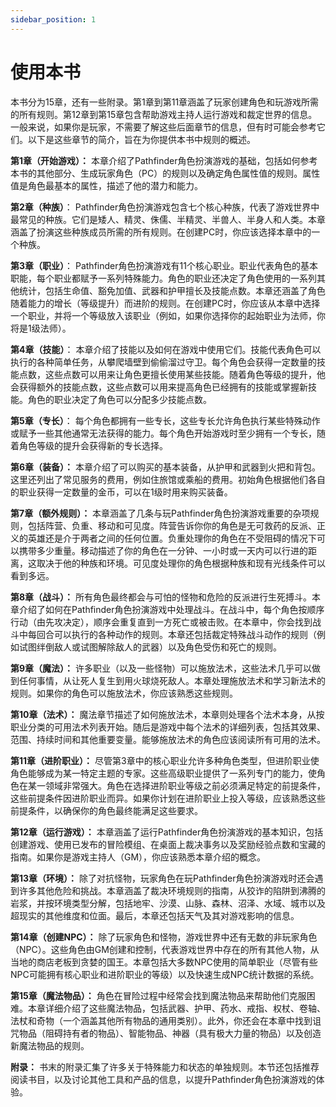 ```yaml
---
sidebar_position: 1
---
```


# 使用本书

本书分为15章，还有一些附录。第1章到第11章涵盖了玩家创建角色和玩游戏所需的所有规则。第12章到第15章包含帮助游戏主持人运行游戏和裁定世界的信息。一般来说，如果你是玩家，不需要了解这些后面章节的信息，但有时可能会参考它们。以下是这些章节的简介，旨在为你提供本书中规则的概述。

**第1章（开始游戏）：** 本章介绍了Pathfinder角色扮演游戏的基础，包括如何参考本书的其他部分、生成玩家角色（PC）的规则以及确定角色属性值的规则。属性值是角色最基本的属性，描述了他的潜力和能力。

**第2章（种族）**： Pathfinder角色扮演游戏包含七个核心种族，代表了游戏世界中最常见的种族。它们是矮人、精灵、侏儒、半精灵、半兽人、半身人和人类。本章涵盖了扮演这些种族成员所需的所有规则。在创建PC时，你应该选择本章中的一个种族。

**第3章（职业）**： Pathfinder角色扮演游戏有11个核心职业。职业代表角色的基本职能，每个职业都赋予一系列特殊能力。角色的职业还决定了角色使用的一系列其他统计，包括生命值、豁免加值、武器和护甲擅长及技能点数。本章还涵盖了角色随着能力的增长（等级提升）而进阶的规则。在创建PC时，你应该从本章中选择一个职业，并将一个等级放入该职业（例如，如果你选择你的起始职业为法师，你将是1级法师）。

**第4章（技能）**： 本章介绍了技能以及如何在游戏中使用它们。技能代表角色可以执行的各种简单任务，从攀爬墙壁到偷偷溜过守卫。每个角色会获得一定数量的技能点数，这些点数可以用来让角色更擅长使用某些技能。随着角色等级的提升，他会获得额外的技能点数，这些点数可以用来提高角色已经拥有的技能或掌握新技能。角色的职业决定了角色可以分配多少技能点数。

**第5章（专长）**： 每个角色都拥有一些专长，这些专长允许角色执行某些特殊动作或赋予一些其他通常无法获得的能力。每个角色开始游戏时至少拥有一个专长，随着角色等级的提升会获得新的专长选择。

**第6章（装备）：** 本章介绍了可以购买的基本装备，从护甲和武器到火把和背包。这里还列出了常见服务的费用，例如住旅馆或乘船的费用。初始角色根据他们各自的职业获得一定数量的金币，可以在1级时用来购买装备。

**第7章（额外规则）：** 本章涵盖了几条与玩Pathfinder角色扮演游戏重要的杂项规则，包括阵营、负重、移动和可见度。阵营告诉你你的角色是无可救药的反派、正义的英雄还是介于两者之间的任何位置。负重处理你的角色在不受阻碍的情况下可以携带多少重量。移动描述了你的角色在一分钟、一小时或一天内可以行进的距离，这取决于他的种族和环境。可见度处理你的角色根据种族和现有光线条件可以看到多远。

**第8章（战斗）：** 所有角色最终都会与可怕的怪物和危险的反派进行生死搏斗。本章介绍了如何在Pathfinder角色扮演游戏中处理战斗。在战斗中，每个角色按顺序行动（由先攻决定），顺序会重复直到一方死亡或被击败。在本章中，你会找到战斗中每回合可以执行的各种动作的规则。本章还包括裁定特殊战斗动作的规则（例如试图绊倒敌人或试图解除敌人的武器）以及角色受伤和死亡的规则。

**第9章（魔法）：** 许多职业（以及一些怪物）可以施放法术，这些法术几乎可以做到任何事情，从让死人复生到用火球烧死敌人。本章处理施放法术和学习新法术的规则。如果你的角色可以施放法术，你应该熟悉这些规则。

**第10章（法术）：** 魔法章节描述了如何施放法术，本章则处理各个法术本身，从按职业分类的可用法术列表开始。随后是游戏中每个法术的详细列表，包括其效果、范围、持续时间和其他重要变量。能够施放法术的角色应该阅读所有可用的法术。

**第11章（进阶职业）：** 尽管第3章中的核心职业允许多种角色类型，但进阶职业使角色能够成为某一特定主题的专家。这些高级职业提供了一系列专门的能力，使角色在某一领域非常强大。角色在选择进阶职业等级之前必须满足特定的前提条件，这些前提条件因进阶职业而异。如果你计划在进阶职业上投入等级，应该熟悉这些前提条件，以确保你的角色最终能满足这些要求。

**第12章（运行游戏）：** 本章涵盖了运行Pathfinder角色扮演游戏的基本知识，包括创建游戏、使用已发布的冒险模组、在桌面上裁决事务以及奖励经验点数和宝藏的指南。如果你是游戏主持人（GM），你应该熟悉本章介绍的概念。

**第13章（环境）：** 除了对抗怪物，玩家角色在玩Pathfinder角色扮演游戏时还会遇到许多其他危险和挑战。本章涵盖了裁决环境规则的指南，从狡诈的陷阱到沸腾的岩浆，并按环境类型分解，包括地牢、沙漠、山脉、森林、沼泽、水域、城市以及超现实的其他维度和位面。最后，本章还包括天气及其对游戏影响的信息。

**第14章（创建NPC）：** 除了玩家角色和怪物，游戏世界中还有无数的非玩家角色（NPC）。这些角色由GM创建和控制，代表游戏世界中存在的所有其他人物，从当地的商店老板到贪婪的国王。本章包括大多数NPC使用的简单职业（尽管有些NPC可能拥有核心职业和进阶职业的等级）以及快速生成NPC统计数据的系统。

**第15章（魔法物品）：** 角色在冒险过程中经常会找到魔法物品来帮助他们克服困难。本章详细介绍了这些魔法物品，包括武器、护甲、药水、戒指、权杖、卷轴、法杖和奇物（一个涵盖其他所有物品的通用类别）。此外，你还会在本章中找到诅咒物品（阻碍持有者的物品）、智能物品、神器（具有极大力量的物品）以及创造新魔法物品的规则。

**附录：** 书末的附录汇集了许多关于特殊能力和状态的单独规则。本节还包括推荐阅读书目，以及讨论其他工具和产品的信息，以提升Pathfinder角色扮演游戏的体验。
